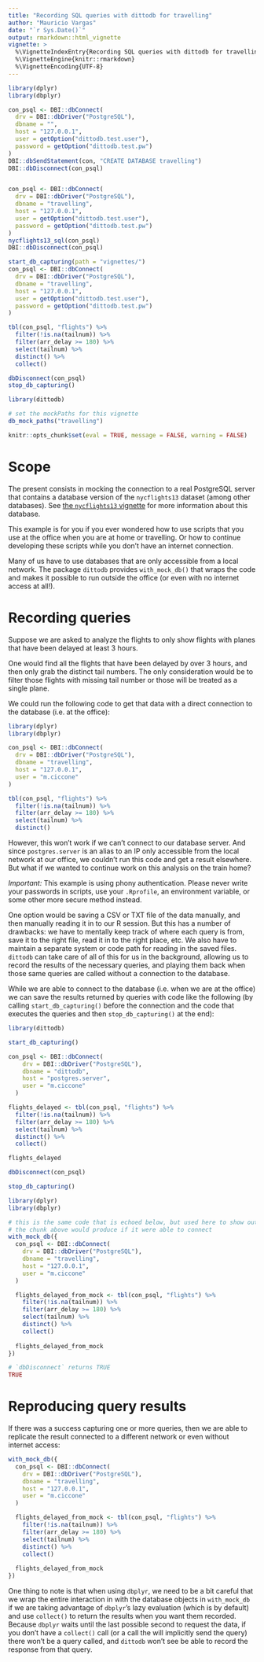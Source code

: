 ```yaml
---
title: "Recording SQL queries with dittodb for travelling"
author: "Mauricio Vargas"
date: "`r Sys.Date()`"
output: rmarkdown::html_vignette
vignette: >
  %\VignetteIndexEntry{Recording SQL queries with dittodb for travelling}
  %\VignetteEngine{knitr::rmarkdown}
  %\VignetteEncoding{UTF-8}
---
```


```r
library(dplyr)
library(dbplyr)

con_psql <- DBI::dbConnect(
  drv = DBI::dbDriver("PostgreSQL"),
  dbname = "",
  host = "127.0.0.1",
  user = getOption("dittodb.test.user"),
  password = getOption("dittodb.test.pw")
)
DBI::dbSendStatement(con, "CREATE DATABASE travelling")
DBI::dbDisconnect(con_psql)


con_psql <- DBI::dbConnect(
  drv = DBI::dbDriver("PostgreSQL"),
  dbname = "travelling",
  host = "127.0.0.1",
  user = getOption("dittodb.test.user"),
  password = getOption("dittodb.test.pw")
)
nycflights13_sql(con_psql)
DBI::dbDisconnect(con_psql)

start_db_capturing(path = "vignettes/")
con_psql <- DBI::dbConnect(
  drv = DBI::dbDriver("PostgreSQL"),
  dbname = "travelling",
  host = "127.0.0.1",
  user = getOption("dittodb.test.user"),
  password = getOption("dittodb.test.pw")
)

tbl(con_psql, "flights") %>%
  filter(!is.na(tailnum)) %>%
  filter(arr_delay >= 180) %>% 
  select(tailnum) %>%
  distinct() %>% 
  collect()

dbDisconnect(con_psql)
stop_db_capturing()
```

```r
library(dittodb)

# set the mockPaths for this vignette
db_mock_paths("travelling")

knitr::opts_chunk$set(eval = TRUE, message = FALSE, warning = FALSE)
```

# Scope

The present consists in mocking the connection to a real PostgreSQL server that
contains a database version of the `nycflights13` dataset (among other
databases). See [the `nycflights13` vignette](nycflights.html) for
more information about this database.

This example is for you if you ever wondered how to use scripts that you use
at the office when you are at home or travelling. Or how to continue developing
these scripts while you don't have an internet connection.

Many of us have to use databases that are only accessible from a local network. 
The package `dittodb` provides `with_mock_db()` that wraps the code and makes it
possible to run outside the office (or even with no internet access at all!).

# Recording queries

Suppose we are asked to analyze the flights to only show flights with planes 
that have been delayed at least 3 hours.

One would find all the flights that have been delayed by over 3 hours, and then 
only grab the distinct tail numbers. The only consideration would be to filter 
those flights with missing tail number or those will be treated as a single 
plane.

We could run the following code to get that data with a direct connection to the 
database (i.e. at the office):
```r
library(dplyr)
library(dbplyr)

con_psql <- DBI::dbConnect(
  drv = DBI::dbDriver("PostgreSQL"),
  dbname = "travelling",
  host = "127.0.0.1",
  user = "m.ciccone"
)

tbl(con_psql, "flights") %>%
  filter(!is.na(tailnum)) %>%
  filter(arr_delay >= 180) %>% 
  select(tailnum) %>%
  distinct()
```

However, this won't work if we can't connect to our database server. And since 
`postgres.server` is an alias to an IP only accessible from the local network at 
our office, we couldn't run this code and get a result elsewhere. But what if we 
wanted to continue work on this analysis on the train home?

*Important:* This example is using phony authentication. Please never write your 
passwords in scripts, use your `.Rprofile`, an environment variable, or some other 
more secure method instead.

One option would be saving a CSV or TXT file of the data manually, and then
manually reading it in to our R session. But this has a number of drawbacks: we
have to mentally keep track of where each query is from, save it to the right
file, read it in to the right place, etc. We also have to maintain a separate
system or code path for reading in the saved files. `dittodb` can take care of
all of this for us in the background, allowing us to record the results of the
necessary queries, and playing them back when those same queries are called
without a connection to the database.

While we are able to connect to the database (i.e. when we are at the office) we
can save the results returned by queries with code like the following (by
calling `start_db_capturing()` before the connection and the code that executes the
queries and then `stop_db_capturing()` at the end):

```r
library(dittodb)

start_db_capturing()

con_psql <- DBI::dbConnect(
    drv = DBI::dbDriver("PostgreSQL"),
    dbname = "dittodb",
    host = "postgres.server",
    user = "m.ciccone"
  )

flights_delayed <- tbl(con_psql, "flights") %>%
  filter(!is.na(tailnum)) %>%
  filter(arr_delay >= 180) %>% 
  select(tailnum) %>%
  distinct() %>%
  collect()

flights_delayed

dbDisconnect(con_psql)

stop_db_capturing()
```

```r
library(dplyr)
library(dbplyr)

# this is the same code that is echoed below, but used here to show output that 
# the chunk above would produce if it were able to connect
with_mock_db({
  con_psql <- DBI::dbConnect(
    drv = DBI::dbDriver("PostgreSQL"),
    dbname = "travelling",
    host = "127.0.0.1",
    user = "m.ciccone"
  )

  flights_delayed_from_mock <- tbl(con_psql, "flights") %>%
    filter(!is.na(tailnum)) %>%
    filter(arr_delay >= 180) %>% 
    select(tailnum) %>%
    distinct() %>% 
    collect()
  
  flights_delayed_from_mock
})

# `dbDisconnect` returns TRUE
TRUE
```

# Reproducing query results

If there was a success capturing one or more queries, then we are able to
replicate the result connected to a different network or even without internet
access:

```r
with_mock_db({
  con_psql <- DBI::dbConnect(
    drv = DBI::dbDriver("PostgreSQL"),
    dbname = "travelling",
    host = "127.0.0.1",
    user = "m.ciccone"
  )

  flights_delayed_from_mock <- tbl(con_psql, "flights") %>%
    filter(!is.na(tailnum)) %>%
    filter(arr_delay >= 180) %>% 
    select(tailnum) %>%
    distinct() %>%
    collect()
  
  flights_delayed_from_mock
})
```

One thing to note is that when using `dbplyr`, we need to be a bit careful that 
we wrap the entire interaction in with the database objects in `with_mock_db` if
we are taking advantage of `dbplyr`'s lazy evaluation (which is by default) and
use `collect()` to return the results when you want them recorded. Because 
`dbplyr` waits until the last possible second to request the data, if you don't 
have a `collect()` call (or a call the will implicitly send the query) there 
won't be a query called, and `dittodb` won't see be able to record the response 
from that query.
